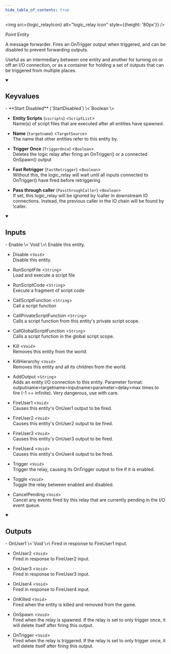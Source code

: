 ```yaml
---
hide_table_of_contents: true
---
```



<img src={logic_relayIcon} alt="logic_relay icon" style={{height: '80px'}} />

Point Entity

A message forwarder. Fires an OnTrigger output when triggered, and can be disabled to prevent forwarding outputs.

Useful as an intermediary between one entity and another for turning on or off an I/O connection, or as a container for holding a set of outputs that can be triggered from multiple places.

<details open>
<summary><h2>Keyvalues</h2></summary>
- **Start Disabled** (`StartDisabled`) \<`Boolean`\>

- **Entity Scripts** (`vscripts`) \<`ScriptList`\>\
Name(s) of script files that are executed after all entities have spawned.

- **Name** (`targetname`) \<`TargetSource`\>\
The name that other entities refer to this entity by.

- **Trigger Once** (`TriggerOnce`) \<`Boolean`\>\
Deletes the logic relay after firing an OnTrigger() or a connected OnSpawn() output

- **Fast Retrigger** (`FastRetrigger`) \<`Boolean`\>\
Without this, the logic_relay will wait until all inputs connected to OnTrigger() have fired before retriggering

- **Pass through caller** (`PassthroughCaller`) \<`Boolean`\>\
If set, this logic_relay will be ignored by !caller in downstream IO connections. Instead, the previous caller in the IO chain will be found by !caller.


 </details>
<details open>
<summary><h2>Inputs</h2></summary>
- Enable \<`Void`\>\
Enable this entity.

- Disable \<`Void`\>\
Disable this entity.

- RunScriptFile \<`String`\>\
Load and execute a script file

- RunScriptCode \<`String`\>\
Execute a fragment of script code

- CallScriptFunction \<`String`\>\
Call a script function

- CallPrivateScriptFunction \<`String`\>\
Calls a script function from this entity's private script scope.

- CallGlobalScriptFunction \<`String`\>\
Calls a script function in the global script scope.

- Kill \<`Void`\>\
Removes this entity from the world.

- KillHierarchy \<`Void`\>\
Removes this entity and all its children from the world.

- AddOutput \<`String`\>\
Adds an entity I/O connection to this entity. Parameter format: outputname&gt;targetname>inputname&gt;parameter&gt;delay&gt;max times to fire (-1 == infinite). Very dangerous, use with care.

- FireUser1 \<`Void`\>\
Causes this entity's OnUser1 output to be fired.

- FireUser2 \<`Void`\>\
Causes this entity's OnUser2 output to be fired.

- FireUser3 \<`Void`\>\
Causes this entity's OnUser3 output to be fired.

- FireUser4 \<`Void`\>\
Causes this entity's OnUser4 output to be fired.

- Trigger \<`Void`\>\
Trigger the relay, causing its OnTrigger output to fire if it is enabled.

- Toggle \<`Void`\>\
Toggle the relay between enabled and disabled.

- CancelPending \<`Void`\>\
Cancel any events fired by this relay that are currently pending in the I/O event queue.


 </details>
<details open>
<summary><h2>Outputs</h2></summary>
- OnUser1 \<`Void`\>\
Fired in response to FireUser1 input.

- OnUser2 \<`Void`\>\
Fired in response to FireUser2 input.

- OnUser3 \<`Void`\>\
Fired in response to FireUser3 input.

- OnUser4 \<`Void`\>\
Fired in response to FireUser4 input.

- OnKilled \<`Void`\>\
Fired when the entity is killed and removed from the game.

- OnSpawn \<`Void`\>\
Fired when the relay is spawned. If the relay is set to only trigger once, it will delete itself after firing this output.

- OnTrigger \<`Void`\>\
Fired when the relay is triggered. If the relay is set to only trigger once, it will delete itself after firing this output.


 </details>